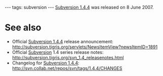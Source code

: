 ---
tags: subversion
---
[[Subversion 1.4.4]] was released on 8 June 2007.

= See also =

* Official [[Subversion 1.4.4]] release announcement: http://subversion.tigris.org/servlets/NewsItemView?newsItemID=1891
* Official [[Subversion]] 1.4 series release notes: http://subversion.tigris.org/svn_1.4_releasenotes.html
* Changelog for [[Subversion 1.4.4]]: http://svn.collab.net/repos/svn/tags/1.4.4/CHANGES
